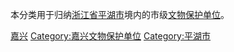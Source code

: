 本分类用于归纳[[浙江省|浙江省]][[平湖市|平湖市]]境内的市级[[文物保护单位|文物保护单位]]。

[[Category:浙江县级文物保护单位|嘉兴]]
[[Category:嘉兴文物保护单位|Category:嘉兴文物保护单位]]
[[Category:平湖市|Category:平湖市]]